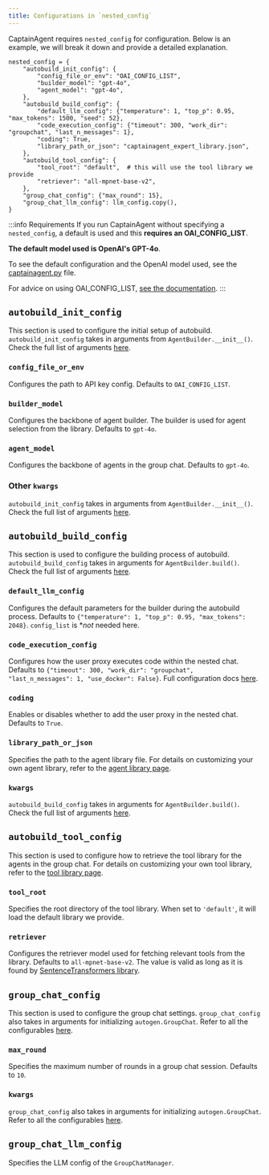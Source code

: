 ```yaml
---
title: Configurations in `nested_config`
---
```


CaptainAgent requires `nested_config` for configuration. Below is an example, we will break it down and provide a detailed explanation.

```
nested_config = {
    "autobuild_init_config": {
        "config_file_or_env": "OAI_CONFIG_LIST",
        "builder_model": "gpt-4o",
        "agent_model": "gpt-4o",
    },
    "autobuild_build_config": {
        "default_llm_config": {"temperature": 1, "top_p": 0.95, "max_tokens": 1500, "seed": 52},
        "code_execution_config": {"timeout": 300, "work_dir": "groupchat", "last_n_messages": 1},
        "coding": True,
        "library_path_or_json": "captainagent_expert_library.json",
    },
    "autobuild_tool_config": {
        "tool_root": "default",  # this will use the tool library we provide
        "retriever": "all-mpnet-base-v2",
    },
    "group_chat_config": {"max_round": 15},
    "group_chat_llm_config": llm_config.copy(),
}
```

:::info Requirements
If you run CaptainAgent without specifying a `nested_config`, a default is used and this **requires an OAI_CONFIG_LIST**.

**The default model used is OpenAI's GPT-4o**.

To see the default configuration and the OpenAI model used, see the [captainagent.py](https://github.com/ag2ai/ag2/blob/ceb75d865d0a7eb2b7c0bc51776e093681e0970e/autogen/agentchat/contrib/captainagent.py) file.

For advice on using OAI_CONFIG_LIST, [see the documentation](https://ag2ai.github.io/ag2/docs/topics/llm_configuration#oai_config_list-pattern).
:::

## `autobuild_init_config`

This section is used to configure the initial setup of autobuild. `autobuild_init_config` takes in arguments from `AgentBuilder.__init__()`. Check the full list of arguments [here](https://github.com/ag2ai/ag2/blob/main/autogen/agentchat/contrib/agent_builder.py#L181).

### `config_file_or_env`

Configures the path to API key config. Defaults to `OAI_CONFIG_LIST`.

### `builder_model`

Configures the backbone of agent builder. The builder is used for agent selection from the library. Defaults to `gpt-4o`.

### `agent_model`

Configures the backbone of agents in the group chat. Defaults to `gpt-4o`.

### Other `kwargs`

`autobuild_init_config` takes in arguments from `AgentBuilder.__init__()`. Check the full list of arguments [here](https://github.com/ag2ai/ag2/blob/main/autogen/agentchat/contrib/agent_builder.py#L181).

## `autobuild_build_config`

This section is used to configure the building process of autobuild. `autobuild_build_config` takes in arguments for `AgentBuilder.build()`. Check the full list of arguments [here](https://github.com/ag2ai/ag2/blob/main/autogen/agentchat/contrib/agent_builder.py#L365).

### `default_llm_config`

Configures the default parameters for the builder during the autobuild process. Defaults to `{"temperature": 1, "top_p": 0.95, "max_tokens": 2048}`. `config_list` is \*_not_ needed here.

### `code_execution_config`

Configures how the user proxy executes code within the nested chat. Defaults to `{"timeout": 300, "work_dir": "groupchat", "last_n_messages": 1, "use_docker": False}`. Full configuration docs [here](https://ag2ai.github.io/ag2/docs/reference/agentchat/user_proxy_agent).

### `coding`

Enables or disables whether to add the user proxy in the nested chat. Defaults to `True`.

### `library_path_or_json`

Specifies the path to the agent library file. For details on customizing your own agent library, refer to the [agent library page](https://ag2ai.github.io/ag2/docs/topics/captainagent/agent_library).

### `kwargs`

`autobuild_build_config` takes in arguments for `AgentBuilder.build()`. Check the full list of arguments [here](https://github.com/ag2ai/ag2/blob/main/autogen/agentchat/contrib/agent_builder.py#L365).

## `autobuild_tool_config`

This section is used to configure how to retrieve the tool library for the agents in the group chat. For details on customizing your own tool library, refer to the [tool library page](https://ag2ai.github.io/ag2/docs/topics/captainagent/tool_library).

### `tool_root`

Specifies the root directory of the tool library. When set to `'default'`, it will load the default library we provide.

### `retriever`

Configures the retriever model used for fetching relevant tools from the library. Defaults to `all-mpnet-base-v2`. The value is valid as long as it is found by [SentenceTransformers library](https://huggingface.co/sentence-transformers).

## `group_chat_config`

This section is used to configure the group chat settings. `group_chat_config` also takes in arguments for initializing `autogen.GroupChat`. Refer to all the configurables [here](https://ag2ai.github.io/ag2/docs/reference/agentchat/groupchat).

### `max_round`

Specifies the maximum number of rounds in a group chat session. Defaults to `10`.

### `kwargs`

`group_chat_config` also takes in arguments for initializing `autogen.GroupChat`. Refer to all the configurables [here](https://ag2ai.github.io/ag2/docs/reference/agentchat/groupchat).

## `group_chat_llm_config`

Specifies the LLM config of the `GroupChatManager`.
